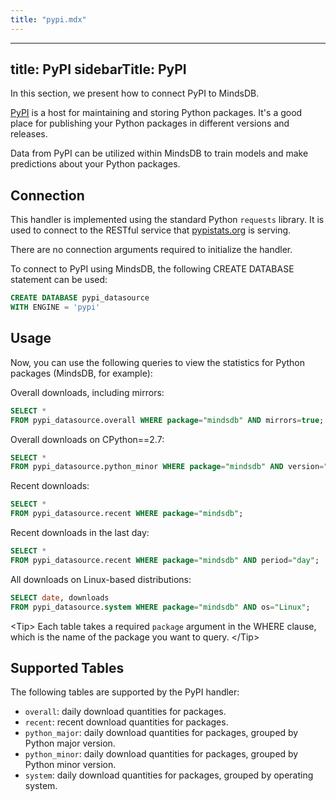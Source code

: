 ```yaml
---
title: "pypi.mdx"
---
```


---
title: PyPI
sidebarTitle: PyPI
---

In this section, we present how to connect PyPI to MindsDB.

[PyPI](https://pypi.org) is a host for maintaining and storing Python packages. It's a good place for publishing your Python packages in different versions and releases.

Data from PyPI can be utilized within MindsDB to train models and make predictions about your Python packages.

## Connection

This handler is implemented using the standard Python `requests` library. It is used to connect to the RESTful service that [pypistats.org](https://pypistats.org) is serving.

There are no connection arguments required to initialize the handler.

To connect to PyPI using MindsDB, the following CREATE DATABASE statement can be used:

```sql
CREATE DATABASE pypi_datasource
WITH ENGINE = 'pypi'
```

## Usage

Now, you can use the following queries to view the statistics for Python packages (MindsDB, for example):

Overall downloads, including mirrors:
```sql
SELECT *
FROM pypi_datasource.overall WHERE package="mindsdb" AND mirrors=true;
```

Overall downloads on CPython==2.7:
```sql
SELECT *
FROM pypi_datasource.python_minor WHERE package="mindsdb" AND version="2.7";
```

Recent downloads:
```sql
SELECT *
FROM pypi_datasource.recent WHERE package="mindsdb";
```

Recent downloads in the last day:
```sql
SELECT *
FROM pypi_datasource.recent WHERE package="mindsdb" AND period="day";
```

All downloads on Linux-based distributions:
```sql
SELECT date, downloads
FROM pypi_datasource.system WHERE package="mindsdb" AND os="Linux";
```

&lt;Tip&gt;
Each table takes a required `package` argument in the WHERE clause, which is the name of the package you want to query.
&lt;/Tip&gt; 


## Supported Tables

The following tables are supported by the PyPI handler:

* `overall`: daily download quantities for packages.
* `recent`: recent download quantities for packages.
* `python_major`: daily download quantities for packages, grouped by Python major version.
* `python_minor`: daily download quantities for packages, grouped by Python minor version.
* `system`: daily download quantities for packages, grouped by operating system.

